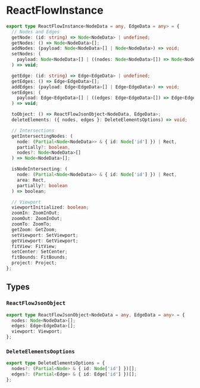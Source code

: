 # ReactFlowInstance

```ts
export type ReactFlowInstance<NodeData = any, EdgeData = any> = {
  // Nodes and Edges
  getNode: (id: string) => Node<NodeData> | undefined;
  getNodes: () => Node<NodeData>[];
  addNodes: (payload: Node<NodeData>[] | Node<NodeData>) => void;
  setNodes: (
    payload: Node<NodeData>[] | ((nodes: Node<NodeData>[]) => Node<NodeData>[])
  ) => void;

  getEdge: (id: string) => Edge<EdgeData> | undefined;
  getEdges: () => Edge<EdgeData>[];
  addEdges: (payload: Edge<EdgeData>[] | Edge<EdgeData>) => void;
  setEdges: (
    payload: Edge<EdgeData>[] | ((edges: Edge<EdgeData>[]) => Edge<EdgeData>[])
  ) => void;

  toObject: () => ReactFlowJsonObject<NodeData, EdgeData>;
  deleteElements: ({ nodes, edges }: DeleteElementsOptions) => void;

  // Intersections
  getIntersectingNodes: (
    node: (Partial<Node<NodeData>> & { id: Node['id'] }) | Rect,
    partially?: boolean,
    nodes?: Node<NodeData>[]
  ) => Node<NodeData>[];

  isNodeIntersecting: (
    node: (Partial<Node<NodeData>> & { id: Node['id'] }) | Rect,
    area: Rect,
    partially?: boolean
  ) => boolean;

  // Viewport
  viewportInitialized: boolean;
  zoomIn: ZoomInOut;
  zoomOut: ZoomInOut;
  zoomTo: ZoomTo;
  getZoom: GetZoom;
  setViewport: SetViewport;
  getViewport: GetViewport;
  fitView: FitView;
  setCenter: SetCenter;
  fitBounds: FitBounds;
  project: Project;
};
```

## Types

### `ReactFlowJsonObject`

```ts
export type ReactFlowJsonObject<NodeData = any, EdgeData = any> = {
  nodes: Node<NodeData>[];
  edges: Edge<EdgeData>[];
  viewport: Viewport;
};
```

### `DeleteElementsOoptions`

```ts
export type DeleteElementsOptions = {
  nodes?: (Partial<Node> & { id: Node['id'] })[];
  edges?: (Partial<Edge> & { id: Edge['id'] })[];
};
```
